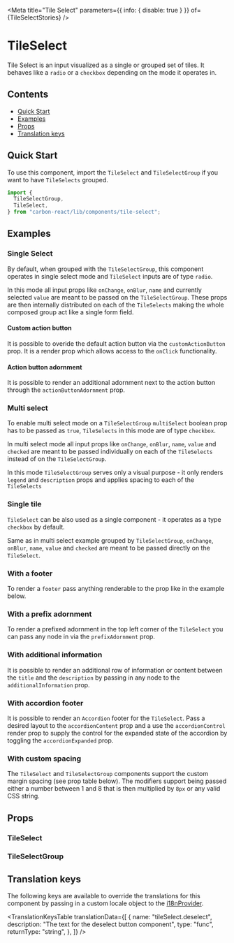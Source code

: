 

<Meta
  title="Tile Select"
  parameters={{ info: { disable: true } }}
  of={TileSelectStories}
/>

# TileSelect

Tile Select is an input visualized as a single or grouped set of tiles. It behaves like a `radio` or a `checkbox` depending on the mode it operates in.

## Contents

- [Quick Start](#quick-start)
- [Examples](#examples)
- [Props](#props)
- [Translation keys](#translation-keys)

## Quick Start

To use this component, import the `TileSelect` and `TileSelectGroup` if you want to have `TileSelects` grouped.

```javascript
import {
  TileSelectGroup,
  TileSelect,
} from "carbon-react/lib/components/tile-select";
```

## Examples

### Single Select

By default, when grouped with the `TileSelectGroup`, this component operates in single select mode and `TileSelect` inputs are of type `radio`.

In this mode all input props like `onChange`, `onBlur`, `name` and currently selected `value` are meant to be passed on the `TileSelectGroup`.
These props are then internally distributed on each of the `TileSelects` making the whole composed group act like a single form field.

<Canvas of={TileSelectStories.Default} />

#### Custom action button

It is possible to overide the default action button via the `customActionButton` prop. It is a render prop which allows
access to the `onClick` functionality.

<Canvas
  of={TileSelectStories.WithCustomActionButton}
/>

#### Action button adornment

It is possible to render an additional adornment next to the action button through the `actionButtonAdornment` prop.

<Canvas
  of={TileSelectStories.WithActionButtonAdornment}
/>

### Multi select

To enable multi select mode on a `TileSelectGroup` `multiSelect` boolean prop has to be passed as `true`, `TileSelects` in this mode are of type `checkbox`.

In multi select mode all input props like `onChange`, `onBlur`, `name`, `value` and `checked` are meant to be passed individually on each of the `TileSelects` instead of on the `TileSelectGroup`.

In this mode `TileSelectGroup` serves only a visual purpose - it only renders `legend` and `description` props and applies spacing to each of the `TileSelects`

<Canvas of={TileSelectStories.MultiSelect} />

### Single tile

`TileSelect` can be also used as a single component - it operates as a type `checkbox` by default.

Same as in multi select example grouped by `TileSelectGroup`, `onChange`, `onBlur`, `name`, `value` and `checked` are meant to be passed directly on the `TileSelect`.

<Canvas of={TileSelectStories.SingleTile} />

### With a footer

To render a `footer` pass anything renderable to the prop like in the example below.

<Canvas of={TileSelectStories.WithAFooter} />

### With a prefix adornment

To render a prefixed adornment in the top left corner of the `TileSelect` you can pass any node in via the `prefixAdornment` prop.

<Canvas
  of={TileSelectStories.WithAPrefixAdornment}
/>

### With additional information

It is possible to render an additional row of information or content between the `title` and the `description` by passing in
any node to the `additionalInformation` prop.

<Canvas
  of={TileSelectStories.WithAdditionalInformation}
/>

### With accordion footer

It is possible to render an `Accordion` footer for the `TileSelect`. Pass a desired layout to the `accordionContent` prop
and a use the `accordionControl` render prop to supply the control for the expanded state of the accordion by toggling the
`accordionExpanded` prop.

<Canvas
  of={TileSelectStories.WithAccordionFooter}
/>

### With custom spacing

The `TileSelect` and `TileSelectGroup` components support the custom margin spacing (see prop table below). The modifiers
support being passed either a number between 1 and 8 that is then multiplied by `8px` or any valid CSS string.

<Canvas of={TileSelectStories.WithCustomSpacing} />

## Props

### TileSelect

<ArgTypes of={TileSelectStories} />

### TileSelectGroup

<ArgTypes of={TileSelectGroupStories} />

## Translation keys

The following keys are available to override the translations for this component by passing in a custom locale object to the
[i18nProvider](https://carbon.sage.com/?path=/story/documentation-i18n--page).

<TranslationKeysTable
  translationData={[
    {
      name: "tileSelect.deselect",
      description: "The text for the deselect button component",
      type: "func",
      returnType: "string",
    },
  ]}
/>
